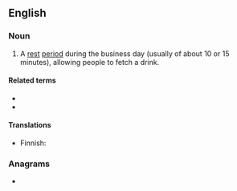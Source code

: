==English==

===Noun===
{{en-noun}}

# A [[rest]] [[period]] during the business day (usually of about 10 or 15 minutes), allowing people to fetch a drink.

====Related terms====
* {{l|en|coffee break}}
* {{l|en|urinary break}}

====Translations====
{{trans-top|rest period during the business day}}
* Finnish: {{t|fi|juomatauko}}
{{trans-mid}}
{{trans-bottom}}

===Anagrams===
* {{anagrams|en|a=aabeekrrtw|break water|breakwater}}